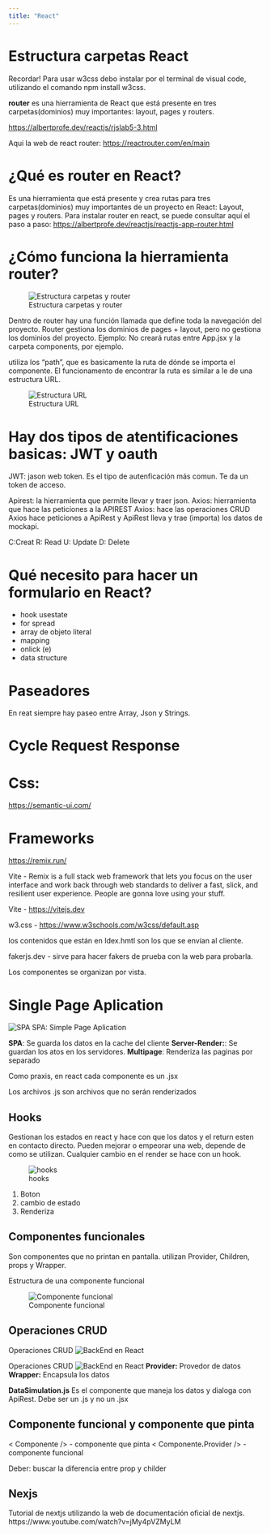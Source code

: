 ```yaml
---
title: "React"
---
```



# Estructura carpetas React


Recordar! Para usar w3css debo instalar por el terminal de visual code, utilizando el comando npm install w3css.

**router** es una hierramienta de React que está presente en tres carpetas(dominios) muy importantes: layout, pages y routers. 



<https://albertprofe.dev/reactjs/rjslab5-3.html>

Aqui la web de react router: <https://reactrouter.com/en/main>

# ¿Qué es router en React?
Es una hierramienta que está presente y crea rutas para tres carpetas(dominios) muy importantes de un proyecto en React: Layout, pages y routers. 
Para instalar router en react, se puede consultar aquí el paso a paso:  <https://albertprofe.dev/reactjs/reactjs-app-router.html>

# ¿Cómo funciona la hierramienta router?


![Estructura carpetas y router](/Imagenes/comofuncinarouter.jpg)

Dentro de router hay una función llamada <browserRouter> </browserRouter> que define toda la navegación del proyecto. 
Router gestiona los dominios de pages + layout, pero no gestiona los dominios del proyecto. Ejemplo: No creará rutas entre App.jsx y la carpeta components, por ejemplo. 

<browserRouter> utiliza los "path", que es basicamente la ruta de dónde se importa el componente. El funcionamento de encontrar la ruta es similar a le de una estructura URL. 

![Estructura URL](/Imagenes/estructuraURL.jpg)


# Hay dos tipos de atentificaciones basicas: JWT y oauth
JWT: jason web token. Es el tipo de autenficación más comun. Te da un token de acceso. 

Apirest: la hierramienta que permite llevar y traer json. 
Axios: hierramienta que hace las peticiones a la APIREST
Axios: hace las operaciones CRUD
Axios hace peticiones a ApiRest y ApiRest lleva y trae (importa) los datos de mockapi.

C:Creat
R: Read
U: Update
D: Delete

# Qué necesito para hacer un formulario en React?

* hook usestate
* for spread
* array de objeto literal
* mapping
* onlick (e)
* data structure



# Paseadores
En reat siempre hay paseo entre Array, Json y Strings. 

# Cycle Request Response 

# Css: 
<https://semantic-ui.com/>


# Frameworks
<https://remix.run/>

Vite - Remix is a full stack web framework that lets you focus on the user interface and work back through web standards to deliver a fast, slick, and resilient user experience. People are gonna love using your stuff.

Vite - <https://vitejs.dev>

w3.css - 
<https://www.w3schools.com/w3css/default.asp>

los contenidos que están en Idex.hmtl son los que se envían al cliente. 

fakerjs.dev - sirve para hacer fakers de prueba con la web para probarla. 

Los componentes se organizan por vista. 

# Single Page Aplication
![SPA](/Imagenes/spa.jpeg){.lightbox}
SPA: Simple Page Aplication

**SPA**: Se guarda los datos en la cache del cliente
**Server-Render:**: Se guardan los atos en los servidores. 
**Multipage**: Renderiza las paginas por separado


::: {.callout-note}
Como praxis, en react cada componente es un .jsx
:::

::: {.callout-caution}
Los archivos .js son archivos que no serán renderizados
:::

## Hooks
Gestionan los estados en react y hace con que los datos y el return esten en contacto directo. Pueden mejorar o empeorar una web, depende de como se utilizan. Cualquier cambio en el render se hace con un hook. 

![hooks](/Imagenes/hooks.jpeg){.lightbox}


1. Boton
2. cambio de estado
3. Renderiza


## Componentes funcionales 
Son componentes que no printan en pantalla. utilizan Provider, Children, props y Wrapper.

Estructura de una componente funcional

![Componente funcional](/Imagenes/EstructuraComponentes%20que%20no%20renderizan.png){.lightbox}



## Operaciones CRUD

Operaciones CRUD
![BackEnd en React](/Imagenes/DataSimulationCrudReact.png){.lightbox}

Operaciones CRUD
![BackEnd en React](/Imagenes/DataSimulation.png){.lightbox}
**Provider:** Provedor de datos
**Wrapper:** Encapsula los datos

**DataSimulation.js** Es el componente que maneja los datos y dialoga con ApiRest. Debe ser un .js y no un .jsx

## Componente funcional y componente que pinta

< Componente /> - componente que pinta
< Componente**.**Provider /> - componente funcional

Deber: buscar la diferencia entre prop y childer

## Nexjs
Tutorial de nextjs utilizando la web de documentación oficial de nextjs. 
https://www.youtube.com/watch?v=jMy4pVZMyLM
